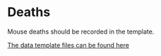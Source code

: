 # Deaths

Mouse deaths should be recorded in the template.

[The data template files can be found here](https://github.com/lyonsm7/impactb_book/raw/master/file_collection_templates/Base_Period/BP_Mouse_Deaths.xlsx)
